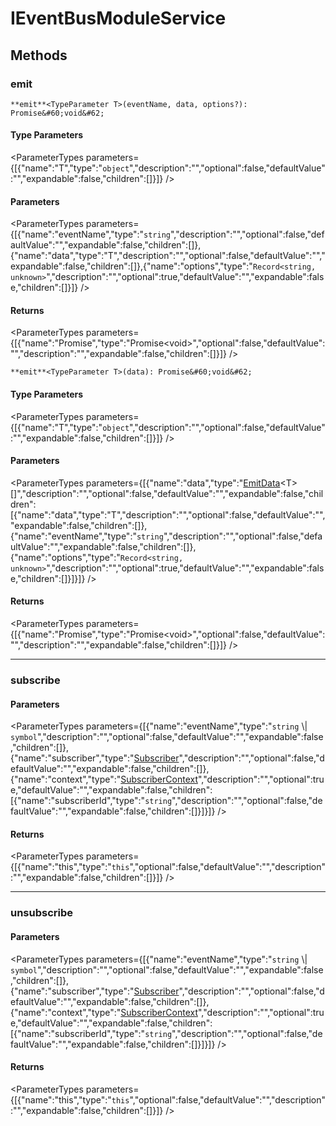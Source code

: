 
# IEventBusModuleService

## Methods

### emit

`**emit**<TypeParameter T>(eventName, data, options?): Promise&#60;void&#62;`

#### Type Parameters

<ParameterTypes parameters={[{"name":"T","type":"`object`","description":"","optional":false,"defaultValue":"","expandable":false,"children":[]}]} />

#### Parameters

<ParameterTypes parameters={[{"name":"eventName","type":"`string`","description":"","optional":false,"defaultValue":"","expandable":false,"children":[]},{"name":"data","type":"T","description":"","optional":false,"defaultValue":"","expandable":false,"children":[]},{"name":"options","type":"`Record<string, unknown>`","description":"","optional":true,"defaultValue":"","expandable":false,"children":[]}]} />

#### Returns

<ParameterTypes parameters={[{"name":"Promise","type":"Promise&#60;void&#62;","optional":false,"defaultValue":"","description":"","expandable":false,"children":[]}]} />

`**emit**<TypeParameter T>(data): Promise&#60;void&#62;`

#### Type Parameters

<ParameterTypes parameters={[{"name":"T","type":"`object`","description":"","optional":false,"defaultValue":"","expandable":false,"children":[]}]} />

#### Parameters

<ParameterTypes parameters={[{"name":"data","type":"[EmitData](../types/types.EventBusTypes.EmitData.mdx)&#60;T&#62;[]","description":"","optional":false,"defaultValue":"","expandable":false,"children":[{"name":"data","type":"T","description":"","optional":false,"defaultValue":"","expandable":false,"children":[]},{"name":"eventName","type":"`string`","description":"","optional":false,"defaultValue":"","expandable":false,"children":[]},{"name":"options","type":"`Record<string, unknown>`","description":"","optional":true,"defaultValue":"","expandable":false,"children":[]}]}]} />

#### Returns

<ParameterTypes parameters={[{"name":"Promise","type":"Promise&#60;void&#62;","optional":false,"defaultValue":"","description":"","expandable":false,"children":[]}]} />

___

### subscribe

#### Parameters

<ParameterTypes parameters={[{"name":"eventName","type":"`string` \\| `symbol`","description":"","optional":false,"defaultValue":"","expandable":false,"children":[]},{"name":"subscriber","type":"[Subscriber](../types/types.EventBusTypes.Subscriber.mdx)","description":"","optional":false,"defaultValue":"","expandable":false,"children":[]},{"name":"context","type":"[SubscriberContext](../types/types.EventBusTypes.SubscriberContext.mdx)","description":"","optional":true,"defaultValue":"","expandable":false,"children":[{"name":"subscriberId","type":"`string`","description":"","optional":false,"defaultValue":"","expandable":false,"children":[]}]}]} />

#### Returns

<ParameterTypes parameters={[{"name":"this","type":"`this`","optional":false,"defaultValue":"","description":"","expandable":false,"children":[]}]} />

___

### unsubscribe

#### Parameters

<ParameterTypes parameters={[{"name":"eventName","type":"`string` \\| `symbol`","description":"","optional":false,"defaultValue":"","expandable":false,"children":[]},{"name":"subscriber","type":"[Subscriber](../types/types.EventBusTypes.Subscriber.mdx)","description":"","optional":false,"defaultValue":"","expandable":false,"children":[]},{"name":"context","type":"[SubscriberContext](../types/types.EventBusTypes.SubscriberContext.mdx)","description":"","optional":true,"defaultValue":"","expandable":false,"children":[{"name":"subscriberId","type":"`string`","description":"","optional":false,"defaultValue":"","expandable":false,"children":[]}]}]} />

#### Returns

<ParameterTypes parameters={[{"name":"this","type":"`this`","optional":false,"defaultValue":"","description":"","expandable":false,"children":[]}]} />
